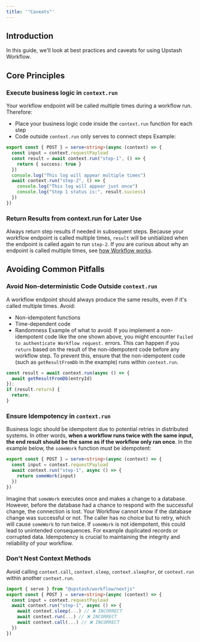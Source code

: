 ```yaml
---
title: '"Caveats"'
---
```

## Introduction
In this guide, we'll look at best practices and caveats for using Upstash Workflow.
## Core Principles
### Execute business logic in `context.run`
Your workflow endpoint will be called multiple times during a workflow run. Therefore:
- Place your business logic code inside the `context.run` function for each step
- Code outside `context.run` only serves to connect steps
Example:
```typescript api/workflow/route.ts
export const { POST } = serve<string>(async (context) => {
  const input = context.requestPayload
  const result = await context.run("step-1", () => {
    return { success: true }
  })
  console.log("This log will appear multiple times")
  await context.run("step-2", () => {
    console.log("This log will appear just once")
    console.log("Step 1 status is:", result.success)
  })
})
```
### Return Results from context.run for Later Use
Always return step results if needed in subsequent steps.
Because your workflow endpoint is called multiple times, `result` will be unitialized when the endpoint is called again to run `step-2`.
If you are curious about why an endpoint is called multiple times, see [how Workflow works](/workflow/how).
## Avoiding Common Pitfalls
### Avoid Non-deterministic Code Outside `context.run`
A workflow endpoint should always produce the same results, even if it's called multiple times. Avoid:
- Non-idempotent functions
- Time-dependent code
- Randomness
Example of what to avoid:
If you implement a non-idempotent code like the one shown above, you might encounter `Failed to authenticate Workflow request.` errors. This can happen if you `return` based on the result of the non-idempotent code before any workflow step.
To prevent this, ensure that the non-idempotent code (such as `getResultFromDb` in the example) runs within `context.run`.
```ts
const result = await context.run(async () => {
  await getResultFromDb(entryId)
});
if (result.return) {
  return;
}
```
### Ensure Idempotency in `context.run`
Business logic should be idempotent due to potential retries in distributed systems. In other words, **when a workflow runs twice with the same input, the end result should be the same as if the workflow only ran once**.
In the example below, the `someWork` function must be idempotent:
```typescript api/workflow/route.ts
export const { POST } = serve<string>(async (context) => {
  const input = context.requestPayload
  await context.run("step-1", async () => {
    return someWork(input)
  })
})
```
Imagine that `someWork` executes once and makes a change to a database. However, before the database had a chance to respond with the successful change, the connection is lost. Your Workflow cannot know if the database change was successful or not. The caller has no choice but to retry, which will cause `someWork` to run twice.
If `someWork` is not idempotent, this could lead to unintended consequences. For example duplicated records or corrupted data. Idempotency is crucial to maintaining the integrity and reliability of your workflow.
### Don't Nest Context Methods
Avoid calling `context.call`, `context.sleep`, `context.sleepFor`, or `context.run` within another `context.run`.
```typescript api/workflow/route.ts
import { serve } from "@upstash/workflow/nextjs"
export const { POST } = serve<string>(async (context) => {
  const input = context.requestPayload
  await context.run("step-1", async () => {
    await context.sleep(...) // ❌ INCORRECT
    await context.run(...) // ❌ INCORRECT
    await context.call(...) // ❌ INCORRECT
  })
})
```